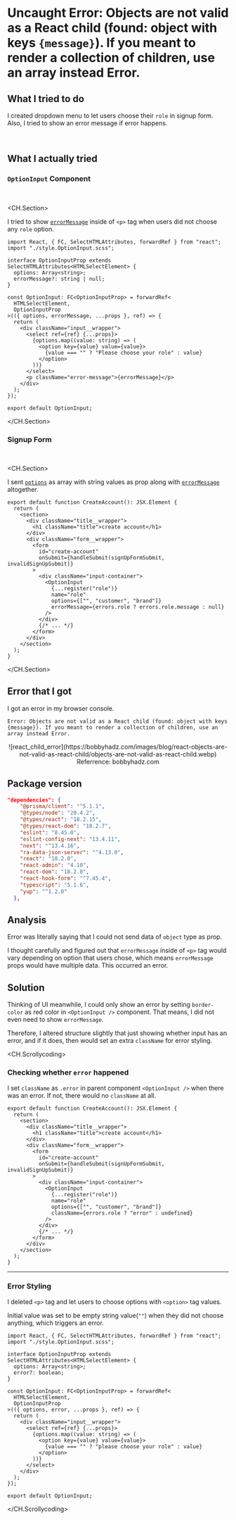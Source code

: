# Uncaught Error: Objects are not valid as a React child (found: object with keys `{message}`). If you meant to render a collection of children, use an array instead Error.

## What I tried to do

I created dropdown menu to let users choose their `role` in signup form.
Also, I tried to show an error message if error happens.

<br />

## What I actually tried

### `OptionInput` Component

<br />

<CH.Section>

I tried to show [`errorMessage`](focus://22[7:53]) inside of `<p>` tag
when users did not choose any `role` option.

```tsx src/components/input/OptionInput.tsx
import React, { FC, SelectHTMLAttributes, forwardRef } from "react";
import "./style.OptionInput.scss";

interface OptionInputProp extends SelectHTMLAttributes<HTMLSelectElement> {
  options: Array<string>;
  errorMessage?: string | null;
}

const OptionInput: FC<OptionInputProp> = forwardRef<
  HTMLSelectElement,
  OptionInputProp
>(({ options, errorMessage, ...props }, ref) => {
  return (
    <div className="input__wrapper">
      <select ref={ref} {...props}>
        {options.map((value: string) => (
          <option key={value} value={value}>
            {value === "" ? "Please choose your role" : value}
          </option>
        ))}
      </select>
      <p className="error-message">{errorMessage}</p>
    </div>
  );
});

export default OptionInput;
```

</CH.Section>

### Signup Form

<br />

<CH.Section>

I sent [`options`](focus://16[15:49]) as array with string values as prop
along with [`errorMessage`](focus://17[15:69]) altogether.

```tsx src/app/create-account/page.tsx focus=13:18
export default function CreateAccount(): JSX.Element {
  return (
    <section>
      <div className="title__wrapper">
        <h1 className="title">create account</h1>
      </div>
      <div className="form__wrapper">
        <form
          id="create-account"
          onSubmit={handleSubmit(signUpFormSubmit, invalidSignUpSubmit)}
        >
          <div className="input-container">
            <OptionInput
              {...register("role")}
              name="role"
              options={["", "customer", "brand"]}
              errorMessage={errors.role ? errors.role.message : null}
            />
          </div>
          {/* ... */}
        </form>
      </div>
    </section>
  );
}
```

</CH.Section>

## Error that I got

I got an error in my browser console.

```
Error: Objects are not valid as a React child (found: object with keys {message}). If you meant to render a collection of children, use an array instead Error.
```

<center>
  ![react_child_error](https://bobbyhadz.com/images/blog/react-objects-are-not-valid-as-react-child/objects-are-not-valid-as-react-child.webp)
  Referrence: bobbyhadz.com
</center>

## Package version

```json
"dependencies": {
    "@prisma/client": "^5.1.1",
    "@types/node": "20.4.2",
    "@types/react": "18.2.15",
    "@types/react-dom": "18.2.7",
    "eslint": "8.45.0",
    "eslint-config-next": "13.4.11",
    "next": "^13.4.16",
    "ra-data-json-server": "^4.13.0",
    "react": "18.2.0",
    "react-admin": "4.10",
    "react-dom": "18.2.0",
    "react-hook-form": "^7.45.4",
    "typescript": "5.1.6",
    "yup": "^1.2.0"
  },
```

## Analysis

Error was literally saying that I could not send data of `object` type as prop.

I thought carefully and figured out that `errorMessage` inside of `<p>` tag would vary depending on option that users chose,
which means `errorMessage` props would have multiple data. This occurred an error.

## Solution

Thinking of UI meanwhile, I could only show an error by setting `border-color` as red color
in `<OptionInput />` component.
That means, I did not even need to show `errorMessage`.

Therefore, I altered structure slightly that just showing whether input has an error,
and if it does, then would set an extra `className` for error styling.

<CH.Scrollycoding>

### Checking whether `error` happened

I set `className` as `.error` in parent component `<OptionInput />`
when there was an error.
If not, there would no `className` at all.

```tsx src/app/create-account/page.tsx focus=17
export default function CreateAccount(): JSX.Element {
  return (
    <section>
      <div className="title__wrapper">
        <h1 className="title">create account</h1>
      </div>
      <div className="form__wrapper">
        <form
          id="create-account"
          onSubmit={handleSubmit(signUpFormSubmit, invalidSignUpSubmit)}
        >
          <div className="input-container">
            <OptionInput
              {...register("role")}
              name="role"
              options={["", "customer", "brand"]}
              className={errors.role ? "error" : undefined}
            />
          </div>
          {/* ... */}
        </form>
      </div>
    </section>
  );
}
```

---

### Error Styling

I deleted `<p>` tag and let users to choose options with `<option>` tag values.

Initial value was set to be empty string value(`""`) when they did not choose anything, which triggers an error.

```tsx src/components/input/OptionInput.tsx focus=17:19
import React, { FC, SelectHTMLAttributes, forwardRef } from "react";
import "./style.OptionInput.scss";

interface OptionInputProp extends SelectHTMLAttributes<HTMLSelectElement> {
  options: Array<string>;
  error?: boolean;
}

const OptionInput: FC<OptionInputProp> = forwardRef<
  HTMLSelectElement,
  OptionInputProp
>(({ options, error, ...props }, ref) => {
  return (
    <div className="input__wrapper">
      <select ref={ref} {...props}>
        {options.map((value: string) => (
          <option key={value} value={value}>
            {value === "" ? "please choose your role" : value}
          </option>
        ))}
      </select>
    </div>
  );
});

export default OptionInput;
```

</CH.Scrollycoding>
